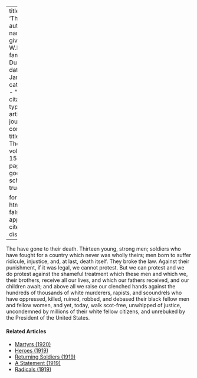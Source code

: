 
---
title: 'Thirteen'
author:
  - name:
      given: W.E.B.
      family: Du Bois
date: Jan. 1918
categories: 
  - ""
citation: 
  type: article-journal
  container-title: The Crisis
  volume: 15
  issue: 3
  page: 114
google-scholar: true

format:
  html:
    toc: false
    appendix-cite-as: display
---




The have gone to their death. Thirteen young, strong men; soldiers who have fought for a country which never was wholly theirs; men born to suffer ridicule, injustice, and, at last, death itself. They broke the law. Against their punishment, if it was legal, we cannot protest. But we can protest and we do protest against the shame­ful treatment which these men and which we, their brothers, receive all our lives, and which our fathers received, and our children await; and above all we raise our clenched hands against the hundreds of thousands of white murderers, rapists, and scoundrels who have oppressed, killed, ruined, robbed, and debased their black fellow men and fellow women, and yet, today, walk scot-free, unwhipped of justice, uncondemned by millions of their white fellow citizens, and unrebuked by the President of the United States.

<!-- Similar articles start here -->
<div  class="clear-wrap"></div>

#### Related Articles

* [Martyrs (1920)](/Volumes/21/02/martyrs.html)
* [Heroes (1919)](/Volumes/19/01/heroes.html)
* [Returning Soldiers (1919)](/Volumes/18/01/returning_soldiers.html)
* [A Statement (1919)](/Volumes/19/01/statement.html)
* [Radicals (1919)](/Volumes/19/02/radicals.html)

<!-- Similar articles end here -->